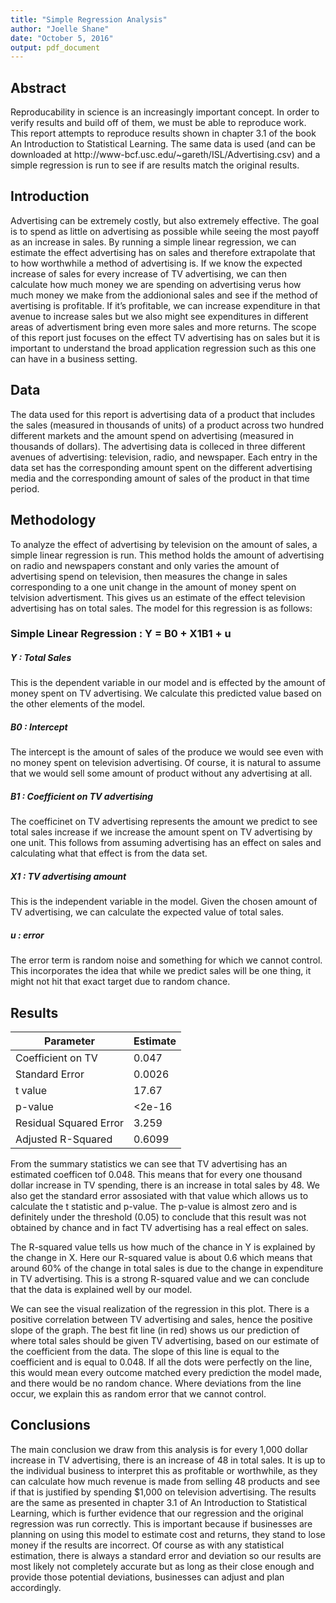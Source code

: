 ```yaml
---
title: "Simple Regression Analysis"
author: "Joelle Shane"
date: "October 5, 2016"
output: pdf_document
---
```


## Abstract

Reproducability in science is an increasingly important concept. In order to verify results and build off of them, we must be able to reproduce work. This report attempts to reproduce results shown in chapter 3.1 of the book An Introduction to Statistical Learning. The same data is used (and can be downloaded at http://www-bcf.usc.edu/~gareth/ISL/Advertising.csv) and a simple regression is run to see if are results match the original results. 

## Introduction

Advertising can be extremely costly, but also extremely effective. The goal is to spend as little on advertising as possible while seeing the most payoff as an increase in sales. By running a simple linear regression, we can estimate the effect advertising has on sales and therefore extrapolate that to how worthwhile a method of advertising is. If we know the expected increase of sales for every increase of TV advertising, we can then calculate how much money we are spending on advertising verus how much money we make from the addionional sales and see if the method of avertising is profitable. If it's profitable, we can increase expenditure in that avenue to increase sales but we also might see expenditures in different areas of advertisment bring even more sales and more returns. The scope of this report just focuses on the effect TV advertising has on sales but it is important to understand the broad application regression such as this one can have in a business setting. 

## Data

The data used for this report is advertising data of a product that includes the sales (measured in thousands of units) of a product across two hundred different markets and the amount spend on advertising (measured in thousands of dollars). The advertising data is colleced in three different avenues of advertising: television, radio, and newspaper. Each entry in the data set has the corresponding amount spent on the different advertising media and the corresponding amount of sales of the product in that time period. 

## Methodology

To analyze the effect of advertising by television on the amount of sales, a simple linear regression is run. This method holds the amount of advertising on radio and newspapers constant and only varies the amount of advertising spend on television, then measures the change in sales corresponding to a one unit change in the amount of money spent on telvision advertisment. This gives us an estimate of the effect television advertising has on total sales. The model for this regression is as follows:

### Simple Linear Regression : Y = B0 + X1B1 + u

##### Y : Total Sales

This is the dependent variable in our model and is effected by the amount of money spent on TV advertising. We calculate this predicted value based on the other elements of the model.

##### B0 : Intercept

The intercept is the amount of sales of the produce we would see even with no money spent on television advertising. Of course, it is natural to assume that we would sell some amount of product without any advertising at all.

##### B1 : Coefficient on TV advertising

The coefficinet on TV advertising represents the amount we predict to see total sales increase if we increase the amount spent on TV advertising by one unit. This follows from assuming advertising has an effect on sales and calculating what that effect is from the data set. 

##### X1 : TV advertising amount 

This is the independent variable in the model. Given the chosen amount of TV advertising, we can calculate the expected value of total sales. 

##### u : error

The error term is random noise and something for which we cannot control. This incorporates the idea that while we predict sales will be one thing, it might not hit that exact target due to random chance. 

## Results

Parameter | Estimate
----------|----------
Coefficient on TV | 0.047
Standard Error | 0.0026
t value | 17.67
p-value | <2e-16
Residual Squared Error | 3.259
Adjusted R-Squared | 0.6099

From the summary statistics we can see that TV advertising has an estimated coefficen tof 0.048. This means that for every one thousand dollar increase in TV spending, there is an increase in total sales by 48. We also get the standard error assosiated with that value which allows us to calculate the t statistic and p-value. The p-value is almost zero and is definitely under the threshold (0.05) to conclude that this result was not obtained by chance and in fact TV advertising has a real effect on sales. 

The R-squared value tells us how much of the chance in Y is explained by the change in X. Here our R-squared value is about 0.6 which means that around 60% of the change in total sales is due to the change in expenditure in TV advertising. This is a strong R-squared value and we can conclude that the data is explained well by our model. 

We can see the visual realization of the regression in this plot. There is a positive correlation between TV advertising and sales, hence the positive slope of the graph. The best fit line (in red) shows us our prediction of where total sales should be given TV advertising, based on our estimate of the coefficient from the data. The slope of this line is equal to the coefficient and is equal to 0.048. If all the dots were perfectly on the line, this would mean every outcome matched every prediction the model made, and there would be no random chance. Where deviations from the line occur, we explain this as random error that we cannot control. 

## Conclusions

The main conclusion we draw from this analysis is for every 1,000 dollar increase in TV advertising, there is an increase of 48 in total sales. It is up to the individual business to interpret this as profitable or worthwhile, as they can calculate how much revenue is made from selling 48 products and see if that is justified by spending $1,000 on television advertising. The results are the same as presented in chapter 3.1 of An Introduction to Statistical Learning, which is further evidence that our regression and the original regression was run correctly. This is important because if businesses are planning on using this model to estimate cost and returns, they stand to lose money if the results are incorrect. Of course as with any statistical estimation, there is always a standard error and deviation so our results are most likely not completely accurate but as long as their close enough and provide those potential deviations, businesses can adjust and plan accordingly. 

